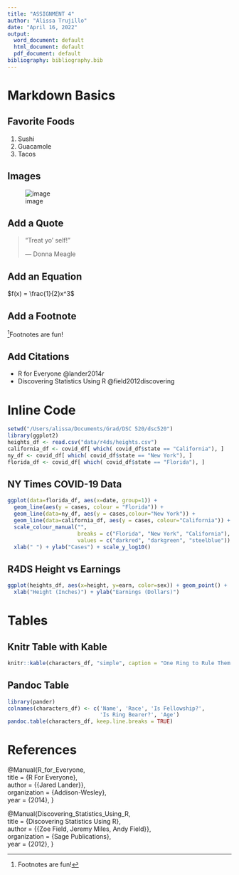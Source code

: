 ```yaml
---
title: "ASSIGNMENT 4"
author: "Alissa Trujillo"
date: "April 16, 2022"
output:
  word_document: default
  html_document: default
  pdf_document: default
bibliography: bibliography.bib
---
```


# Markdown Basics

## Favorite Foods

1.  Sushi
2.  Guacamole
3.  Tacos

## Images

![image](https://github.com/bellevue-university/dsc520/blob/master/completed/assignment04/plots/10-all-cases-log.png)

## Add a Quote

> "Treat yo' self!"
>
> --- Donna Meagle

## Add an Equation

$f(x) = \frac{1}{2}x^3$

## Add a Footnote

[^1]Footnotes are fun!

[^1]: Footnotes are fun!

## Add Citations

-   R for Everyone @lander2014r
-   Discovering Statistics Using R @field2012discovering

# Inline Code

```r
setwd("/Users/alissa/Documents/Grad/DSC 520/dsc520")
library(ggplot2)  
heights_df <- read.csv("data/r4ds/heights.csv")
california_df <- covid_df[ which( covid_df$state == "California"), ]
ny_df <- covid_df[ which( covid_df$state == "New York"), ]
florida_df <- covid_df[ which( covid_df$state == "Florida"), ]
```

## NY Times COVID-19 Data

```r
ggplot(data=florida_df, aes(x=date, group=1)) +
  geom_line(aes(y = cases, colour = "Florida")) +
  geom_line(data=ny_df, aes(y = cases,colour="New York")) +
  geom_line(data=california_df, aes(y = cases, colour="California")) +
  scale_colour_manual("",
                      breaks = c("Florida", "New York", "California"),
                      values = c("darkred", "darkgreen", "steelblue")) +
  xlab(" ") + ylab("Cases") + scale_y_log10()
```

## R4DS Height vs Earnings

```r
ggplot(heights_df, aes(x=height, y=earn, color=sex)) + geom_point() + 
  xlab("Height (Inches)") + ylab("Earnings (Dollars)")
```

# Tables

## Knitr Table with Kable

```r
knitr::kable(characters_df, "simple", caption = "One Ring to Rule Them All")
```

## Pandoc Table

```r
library(pander)
colnames(characters_df) <- c('Name', 'Race', 'Is Fellowship?',
                             'Is Ring Bearer?', 'Age')
pandoc.table(characters_df, keep.line.breaks = TRUE)
```

# References

@Manual{R_for_Everyone,\
title = {R For Everyone},\
author = {{Jared Lander}},\
organization = {Addison-Wesley},\
year = {2014}, }

@Manual{Discovering_Statistics_Using_R,\
title = {Discovering Statistics Using R},\
author = {{Zoe Field, Jeremy Miles, Andy Field}},\
organization = {Sage Publications},\
year = {2012}, }
